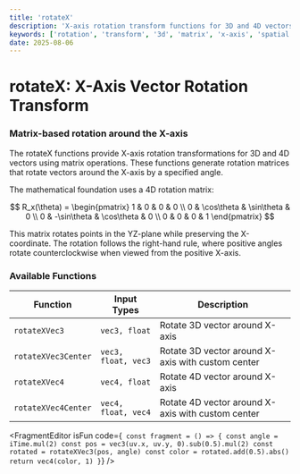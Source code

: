```yaml
---
title: 'rotateX'
description: 'X-axis rotation transform functions for 3D and 4D vectors'
keywords: ['rotation', 'transform', '3d', 'matrix', 'x-axis', 'spatial', 'linear algebra']
date: 2025-08-06
---
```



# rotateX: X-Axis Vector Rotation Transform

### Matrix-based rotation around the X-axis

The rotateX functions provide X-axis rotation transformations for 3D and 4D vectors using matrix operations. These functions generate rotation matrices that rotate vectors around the X-axis by a specified angle.

The mathematical foundation uses a 4D rotation matrix:

$$
R_x(\theta) = \begin{pmatrix}
1 & 0 & 0 & 0 \\
0 & \cos\theta & \sin\theta & 0 \\
0 & -\sin\theta & \cos\theta & 0 \\
0 & 0 & 0 & 1
\end{pmatrix}
$$

This matrix rotates points in the YZ-plane while preserving the X-coordinate. The rotation follows the right-hand rule, where positive angles rotate counterclockwise when viewed from the positive X-axis.

### Available Functions

| Function            | Input Types         | Description                                       |
| ------------------- | ------------------- | ------------------------------------------------- |
| `rotateXVec3`       | `vec3, float`       | Rotate 3D vector around X-axis                    |
| `rotateXVec3Center` | `vec3, float, vec3` | Rotate 3D vector around X-axis with custom center |
| `rotateXVec4`       | `vec4, float`       | Rotate 4D vector around X-axis                    |
| `rotateXVec4Center` | `vec4, float, vec4` | Rotate 4D vector around X-axis with custom center |

<FragmentEditor
        isFun
        code={`
const fragment = () => {
        const angle = iTime.mul(2)
        const pos = vec3(uv.x, uv.y, 0).sub(0.5).mul(2)
        const rotated = rotateXVec3(pos, angle)
        const color = rotated.add(0.5).abs()
        return vec4(color, 1)
}`}
/>
